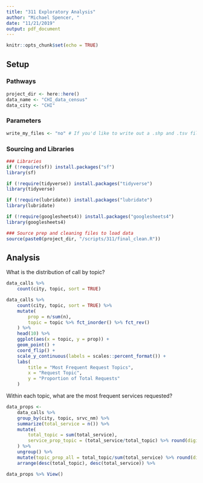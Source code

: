 ```yaml
---
title: "311 Exploratory Analysis"
author: "Michael Spencer, "
date: "11/21/2019"
output: pdf_document
---
```


```r
knitr::opts_chunk$set(echo = TRUE)
```

## Setup

### Pathways
```r
project_dir <- here::here()
data_name <- "CHI_data_census"
data_city <- "CHI"
```

### Parameters
```r
write_my_files <- "no" # If you'd like to write out a .shp and .tsv file, use "yes", otherwise "no".
```

### Sourcing and Libraries
```r
### Libraries
if (!require(sf)) install.packages("sf")
library(sf)

if (!require(tidyverse)) install.packages("tidyverse")
library(tidyverse)

if (!require(lubridate)) install.packages("lubridate")
library(lubridate)

if (!require(googlesheets4)) install.packages("googlesheets4")
library(googlesheets4)

### Source prep and cleaning files to load data
source(paste0(project_dir, "/scripts/311/final_clean.R"))
```

## Analysis

What is the distribution of call by topic?
```r
data_calls %>% 
	count(city, topic, sort = TRUE)

data_calls %>% 
	count(city, topic, sort = TRUE) %>% 
	mutate(
		prop = n/sum(n),
		topic = topic %>% fct_inorder() %>% fct_rev()
	) %>% 
	head(10) %>% 
	ggplot(aes(x = topic, y = prop)) +
	geom_point() +
	coord_flip() +
	scale_y_continuous(labels = scales::percent_format()) +
	labs(
		title = "Most Frequent Request Topics",
		x = "Request Topic",
		y = "Proportion of Total Requests"
	)
```

Within each topic, what are the most frequent services requested?
```r
data_props <- 
	data_calls %>% 
	group_by(city, topic, srvc_nm) %>% 
	summarize(total_service = n()) %>% 
	mutate(
		total_topic = sum(total_service),
		service_prop_topic = (total_service/total_topic) %>% round(digits = 3)
	) %>%
	ungroup() %>% 
	mutate(topic_prop_all = total_topic/sum(total_service) %>% round(digits = 3)) %>% 
	arrange(desc(total_topic), desc(total_service)) %>% 

data_props %>% View()


```

